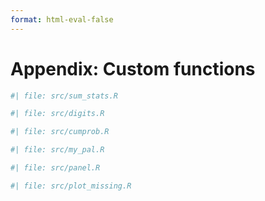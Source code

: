 ```yaml
---
format: html-eval-false
---
```


# Appendix: Custom functions

```r
#| file: src/sum_stats.R
```

```r
#| file: src/digits.R
```

```r
#| file: src/cumprob.R
```

```r
#| file: src/my_pal.R
```

```r
#| file: src/panel.R
```

```r
#| file: src/plot_missing.R
```

